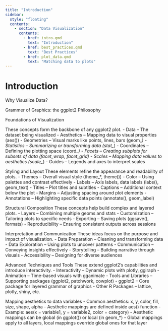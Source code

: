 ```yaml
---
title: "Introduction"
sidebar:
  style: "floating"
  contents:
    - section: "Data Visualization"
      contents:
        - href: intro.qmd
          text: "Introduction"
        - href: best_practices.qmd
          text: "Best Practices"
        - href: plot_data.qmd 
          text: "Matching data to plots" 
---
```


# Introduction


Why Visualize Data?

Grammer of Graphics: the ggplot2 Philosophy


Foundations of Visualization

These concepts form the backbone of any ggplot2 plot.
- Data – The dataset being visualized
- Aesthetics – Mapping data to visual properties (aes())
- Geometries – Visual marks like points, lines, bars (geom_*)
- Statistics – Summarizing or transforming data (stat_*)
- Coordinates – Defining the plotting space (coord_*)
- Facets – Creating subplots for subsets of data (facet_wrap, facet_grid)
- Scales – Mapping data values to aesthetics (scale_*)
- Guides – Legends and axes to interpret scales

Styling and Layout
These elements refine the appearance and readability of plots.
- Themes – Overall visual style (theme_*, theme())
- Color – Using palettes and contrast effectively
- Labels – Axis labels, data labels (labs(), geom_text)
- Titles – Plot titles and subtitles
- Captions – Additional context below the plot
- Margins – Adjusting spacing around plot elements
- Annotations – Highlighting specific data points (annotate(), geom_label)

Structural Composition
These concepts help build complex and layered plots.
- Layers – Combining multiple geoms and stats
- Customization – Tailoring plots to specific needs
- Exporting – Saving plots (ggsave(), formats)
- Reproducibility – Ensuring consistent outputs across sessions

Interpretation and Communication
These ideas focus on the purpose and impact of visualization.
- Data Preparation – Cleaning and transforming data
- Data Exploration – Using plots to uncover patterns
- Communication – Conveying insights effectively
- Storytelling – Building narrative through visuals
- Accessibility – Designing for diverse audiences

Advanced Techniques and Tools
These extend ggplot2’s capabilities and introduce interactivity.
- Interactivity – Dynamic plots with plotly, ggiraph
- Animation – Time-based visuals with gganimate
- Tools and Libraries – Supporting packages (ggplot2, patchwork, cowplot)
- ggplot2 – Core package for layered grammar of graphics
- Other R Packages – lattice, plotly, shiny, etc.

Mapping aesthetics to data variables
- Common aesthetics: x, y, color, fill, size, shape, alpha
- Aesthetic mappings are defined inside aes() function
- Example: aes(x = variable1, y = variable2, color = category)
- Aesthetic mappings can be global (in ggplot()) or local (in geom_*)
- Global mappings apply to all layers, local mappings override global ones for that layer




